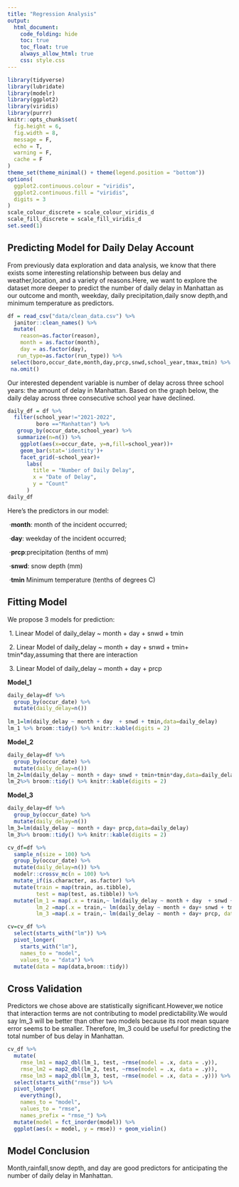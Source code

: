 ```yaml
---
title: "Regression Analysis"
output: 
  html_document:
    code_folding: hide
    toc: true
    toc_float: true
    always_allow_html: true
    css: style.css
---
```


```r
library(tidyverse)
library(lubridate)
library(modelr)
library(ggplot2)
library(viridis)
library(purrr)
knitr::opts_chunk$set(
  fig.height = 6,
  fig.width = 8,
  message = F,
  echo = T,
  warning = F,
  cache = F
)
theme_set(theme_minimal() + theme(legend.position = "bottom"))
options(
  ggplot2.continuous.colour = "viridis",
  ggplot2.continuous.fill = "viridis",
  digits = 3
)
scale_colour_discrete = scale_colour_viridis_d
scale_fill_discrete = scale_fill_viridis_d
set.seed(1)

```

##  Predicting Model for Daily Delay Account

From previously data exploration and data analysis, we know that there exists some interesting relationship between bus delay and weather,location, and a variety of reasons.Here, we want to explore the dataset more deeper to predict the number of daily delay in Manhattan as our outcome and month, weekday, daily precipitation,daily snow depth,and minimum temperature as predictors.

```r
df = read_csv("data/clean_data.csv") %>% 
  janitor::clean_names() %>% 
  mutate(
    reason=as.factor(reason),
    month = as.factor(month),
    day = as.factor(day),
   run_type=as.factor(run_type)) %>% 
 select(boro,occur_date,month,day,prcp,snwd,school_year,tmax,tmin) %>% 
 na.omit()
```


Our interested dependent variable is number of delay across three school years: the amount of delay in Manhattan. Based on the graph below, the daily delay across three consecutive school year have declined.

```r
daily_df = df %>% 
  filter(school_year!="2021-2022",
         boro =="Manhattan") %>% 
   group_by(occur_date,school_year) %>% 
   summarize(n=n()) %>% 
    ggplot(aes(x=occur_date, y=n,fill=school_year))+
    geom_bar(stat='identity')+
    facet_grid(~school_year)+
      labs(
        title = "Number of Daily Delay",
        x = "Date of Delay",
        y = "Count"
      )
daily_df
```

Here’s the predictors in our model:

\ ·**month**: month of the incident occurred;

\ ·**day**: weekday of the incident occurred;

\ ·**prcp**:precipitation (tenths of mm)

\ ·**snwd**: snow depth (mm)

\ ·**tmin** Minimum temperature (tenths of degrees C)



## Fitting Model

We propose 3 models for prediction:

\ 1. Linear Model of daily_delay ~ month + day + snwd + tmin

\ 2. Linear Model of daily_delay ~ month + day  + snwd + tmin+ tmin*day,assuming that there are interaction

\ 3. Linear Model of daily_delay ~ month + day  + prcp
  


**Model_1**
```r
daily_delay=df %>% 
  group_by(occur_date) %>% 
  mutate(daily_delay=n()) 
  
lm_1=lm(daily_delay ~ month + day  + snwd + tmin,data=daily_delay)
lm_1 %>% broom::tidy() %>% knitr::kable(digits = 2)
```

**Model_2**
```r
daily_delay=df %>% 
  group_by(occur_date) %>% 
  mutate(daily_delay=n()) 
lm_2=lm(daily_delay ~ month + day+ snwd + tmin+tmin*day,data=daily_delay)
lm_2%>% broom::tidy() %>% knitr::kable(digits = 2)
```

**Model_3**
```r
daily_delay=df %>% 
  group_by(occur_date) %>% 
  mutate(daily_delay=n()) 
lm_3=lm(daily_delay ~ month + day+ prcp,data=daily_delay)
lm_3%>% broom::tidy() %>% knitr::kable(digits = 2)
```



```r
cv_df=df %>% 
  sample_n(size = 100) %>% 
  group_by(occur_date) %>% 
  mutate(daily_delay=n()) %>% 
  modelr::crossv_mc(n = 100) %>%
  mutate_if(is.character, as.factor) %>% 
  mutate(train = map(train, as.tibble), 
         test = map(test, as.tibble)) %>% 
  mutate(lm_1 = map(.x = train,~ lm(daily_delay ~ month + day  + snwd + tmin,data = .x)),
         lm_2 =map(.x = train,~ lm(daily_delay ~ month + day+ snwd + tmin+tmin*day,data = .x)),
         lm_3 =map(.x = train,~ lm(daily_delay ~ month + day+ prcp, data = .x)))
```


```r
cv=cv_df %>% 
  select(starts_with("lm")) %>% 
  pivot_longer(
    starts_with("lm"),
    names_to = "model",
    values_to = "data") %>% 
  mutate(data = map(data,broom::tidy))
```


## Cross Validation 
Predictors we chose above are statistically significant.However,we notice that interaction terms are not contributing to model predictability.We would say lm_3 will be better than other two models because its root mean square error seems to be smaller. Therefore, lm_3 could be useful for predicting the total number of bus delay in Manhattan.
```r
cv_df %>% 
  mutate(
    rmse_lm1 = map2_dbl(lm_1, test, ~rmse(model = .x, data = .y)),
    rmse_lm2 = map2_dbl(lm_2, test, ~rmse(model = .x, data = .y)),
    rmse_lm3 = map2_dbl(lm_3, test, ~rmse(model = .x, data = .y))) %>% 
  select(starts_with("rmse")) %>% 
  pivot_longer(
    everything(),
    names_to = "model", 
    values_to = "rmse",
    names_prefix = "rmse_") %>% 
  mutate(model = fct_inorder(model)) %>% 
  ggplot(aes(x = model, y = rmse)) + geom_violin()

```

## Model Conclusion

Month,rainfall,snow depth, and day are good predictors for anticipating the number of daily delay in Manhattan.



